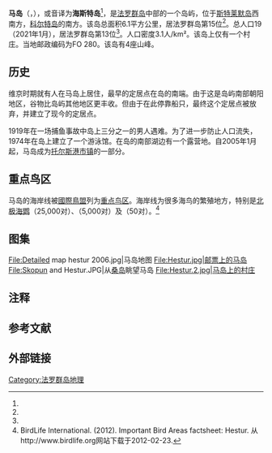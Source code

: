 {{Infobox islands
| name             = 马岛
| native name      = {{native name|fo|Hestur}}<br/>{{native name|da|Hestø}}
| image name       = Hestur, Faroe Islands.JPG
| image caption    = 马岛西海岸
| image map        = Position of Hestur on Faroe map.png
| map size         = 200px
| map caption      = 马岛在法罗群岛中的位置（红色部分）
| coordinates      = {{coord|61|57|10|N|6|53|40|W|region:FO_type:isle|display=inline,title}}
| etymology        = 
| location         = [[大西洋|北大西洋]]
| archipelago      = [[法罗群岛|法罗群岛]]
| waterbody        = 
| area km2         = 6.1
| area footnotes   = <ref name="WorldAtlas"/>
| rank             = 
| coastline km     = 
| coastline footnotes = 
| elevation m      = 421
| elevation footnotes = 
| highest mount    = 
| country          = {{DEN}}
| country admin divisions title    = [[丹麥行政區劃|自治领]]
| country admin divisions          = {{flag|Faroe Islands}}
| country largest city type        = 
| country largest city             = 
| country largest city population  = 
| population       = 19
| population as of = 2021年1月
| population footnotes = <ref name="popu"/>
| languages        = 
| ethnic groups    = 
| timezone1        = 
| utc_offset1      = 
| timezone1_DST    = 
| utc_offset1_DST  = 
| additional info  = 
}}
'''马岛'''（{{lang-fo|Hestur}}，{{lang-da|Hestø}}），或音译为'''海斯特岛'''<ref group="注" name ="注1"/>，是[[法罗群岛|法罗群岛]]中部的一个岛屿，位于[[斯特莱默岛|斯特莱默岛]]西南方，[[科尔特岛|科尔特岛]]的南方。该岛总面积6.1平方公里，居法罗群岛第15位<ref name="WorldAtlas"/>。总人口19（2021年1月），居法罗群岛第13位<ref name="popu"/>。人口密度3.1人/km²。该岛上仅有一个村庄。当地邮政编码为FO 280。该岛有4座山峰。

== 历史 ==
维京时期就有人在马岛上居住，最早的定居点在岛的南端。由于这是岛屿南部朝阳地区，谷物比岛屿其他地区更丰收。但由于在此停靠船只，最终这个定居点被放弃，并建立了现今的定居点。

1919年在一场捕鱼事故中岛上三分之一的男人遇难。为了进一步防止人口流失，1974年在岛上建立了一个游泳馆。在岛的南部湖边有一个露营地。自2005年1月起，马岛成为[[托尔斯港市镇|托尔斯港市镇]]的一部分。

== 重点鸟区 ==
马岛的海岸线被[[國際鳥盟|國際鳥盟]]列为[[重点鸟区|重点鸟区]]。海岸线为很多海鸟的繁殖地方，特别是[[北极海鹦|北极海鹦]]（25,000对）、{{le|European storm petrel|European storm petrel}}（5,000对）及{{le|Black guillemot|Black guillemot}}（50对）。<ref>BirdLife International. (2012). Important Bird Areas factsheet: Hestur. 从http://www.birdlife.org网站下载于2012-02-23.</ref>

== 图集 ==
<gallery mode="packed" heights="130px">
File:Detailed map hestur 2006.jpg|马岛地图
File:Hestur.jpg|邮票上的马岛
File:Skopun and Hestur.JPG|从[[桑島_(法羅群島)|桑岛]]眺望马岛
File:Hestur.2.jpg|马岛上的村庄
</gallery>

== 注释 ==
{{Reflist|group="注"|30em|refs=
<ref group="注" name ="注1">《世界地名翻译大辞典》里译为“海斯特岛”。</ref>
}}

== 参考文献 ==
{{Reflist|30em|refs=
<ref name="WorldAtlas">{{cite web | url = https://www.worldatlas.com/articles/the-largest-islands-of-the-faroe-islands.html | title = The Largest Islands Of The Faroe Islands | language = en | publisher = WorldAtlas | accessdate = 2021-09-12 | archive-date = 2021-09-11 | archive-url = https://web.archive.org/web/20210911080847/https://www.worldatlas.com/articles/the-largest-islands-of-the-faroe-islands.html | dead-url = no }}</ref>

<ref name="popu">{{cite web | url = https://statbank.hagstova.fo/pxweb/en/H2/H2__IB__IB01/fo_abgd_md.px/?rxid=8612b90f-3759-4c23-a803-57f6f7e767a3 | title = Population by sex, age, village/city and month (1985-2021) | language = en | publisher = Statbank | accessdate = 2021-09-12 | archive-date = 2021-09-05 | archive-url = https://web.archive.org/web/20210905094349/https://statbank.hagstova.fo/pxweb/en/H2/H2__IB__IB01/fo_abgd_md.px/?rxid=8612b90f-3759-4c23-a803-57f6f7e767a3 | dead-url = no }}</ref>
}}

== 外部链接 ==
{{commonscat|Hestur}}

{{法罗群岛岛屿列表}}

[[Category:法罗群岛地理|Category:法罗群岛地理]]